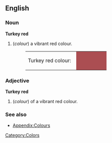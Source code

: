 {{Wikipedia}}
==English==

===Noun===
'''Turkey red'''
#(''colour'') a vibrant red colour.
#:<table><tr><td>Turkey red colour: &nbsp;</td><td bgcolor="#AB4E52" width="80">&nbsp; </td></tr></table>

===Adjective===
'''Turkey red'''
#(''colour'') of a vibrant red colour.

===See also===
*[[Wiktionary_Appendix:Colours|Appendix:Colours]]

[[Category:Colors]]